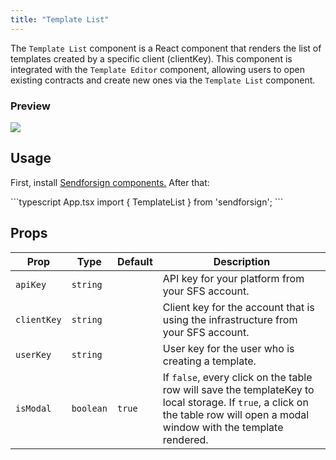 ```yaml
---
title: "Template List"
---
```


The `Template List` component is a React component that renders the list of templates created by a specific 
client (clientKey). This component is integrated with the `Template Editor` component, allowing users to 
open existing contracts and create new ones via the `Template List` component.

### Preview

<Frame caption="Editor">
  <img src="/sdk/img/t-list.png" />
</Frame>

## Usage

First, install [Sendforsign components.](/sdk/introsdk#installation)
After that:

<CodeGroup>
```typescript App.tsx
import { TemplateList } from 'sendforsign';
```
</CodeGroup>

## Props

| Prop              | Type              |Default |Description        |
| ------------------| ---------------- |---------|------------------- |
| `apiKey`            | `string`       |         |API key for your platform from your SFS account. |
| `clientKey`         | `string`       |         |Client key for the account that is using the infrastructure from your SFS account. |
| `userKey`           | `string`       |         |User key for the user who is creating a template.|
| `isModal`           | `boolean`      |`true`   |If `false`, every click on the table row will save the templateKey to local storage. If `true`, a click on the table row will open a modal window with the template rendered.|


